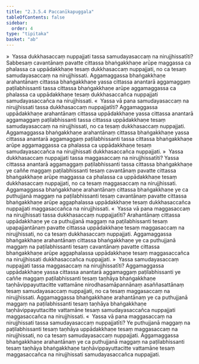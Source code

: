 ```yaml
---
title: "2.3.5.4 Paccanīkapuggala"
tableOfContents: false
sidebar:
  order: 4
type: "tipitaka"
basket: "ab"
---
```



<DynamicBreadcrumb />

<Division number="159">

<Paragraph number="764">
»  Yassa dukkhasaccaṃ nuppajjati tassa samudayasaccaṃ na nirujjhissatīti?
</Paragraph>

<Paragraph number="765">
Sabbesaṃ cavantānaṃ pavatte cittassa bhaṅgakkhaṇe arūpe maggassa ca phalassa ca uppādakkhaṇe tesaṃ dukkhasaccaṃ nuppajjati, no ca tesaṃ samudayasaccaṃ na nirujjhissati. Aggamaggassa bhaṅgakkhaṇe arahantānaṃ cittassa bhaṅgakkhaṇe yassa cittassa anantarā aggamaggaṃ paṭilabhissanti tassa cittassa bhaṅgakkhaṇe arūpe aggamaggassa ca phalassa ca uppādakkhaṇe tesaṃ dukkhasaccañca nuppajjati samudayasaccañca na nirujjhissati.
</Paragraph>

<Paragraph number="766">
«  Yassa vā pana samudayasaccaṃ na nirujjhissati tassa dukkhasaccaṃ nuppajjatīti?
</Paragraph>

<Paragraph number="767">
Aggamaggassa uppādakkhaṇe arahantānaṃ cittassa uppādakkhaṇe yassa cittassa anantarā aggamaggaṃ paṭilabhissanti tassa cittassa uppādakkhaṇe tesaṃ samudayasaccaṃ na nirujjhissati, no ca tesaṃ dukkhasaccaṃ nuppajjati. Aggamaggassa bhaṅgakkhaṇe arahantānaṃ cittassa bhaṅgakkhaṇe yassa cittassa anantarā aggamaggaṃ paṭilabhissanti tassa cittassa bhaṅgakkhaṇe arūpe aggamaggassa ca phalassa ca uppādakkhaṇe tesaṃ samudayasaccañca na nirujjhissati dukkhasaccañca nuppajjati.
</Paragraph>

<Paragraph number="768">
»  Yassa dukkhasaccaṃ nuppajjati tassa maggasaccaṃ na nirujjhissatīti?
</Paragraph>

<Paragraph number="769">
Yassa cittassa anantarā aggamaggaṃ paṭilabhissanti tassa cittassa bhaṅgakkhaṇe ye caññe maggaṃ paṭilabhissanti tesaṃ cavantānaṃ pavatte cittassa bhaṅgakkhaṇe arūpe maggassa ca phalassa ca uppādakkhaṇe tesaṃ dukkhasaccaṃ nuppajjati, no ca tesaṃ maggasaccaṃ na nirujjhissati. Aggamaggassa bhaṅgakkhaṇe arahantānaṃ cittassa bhaṅgakkhaṇe ye ca puthujjanā maggaṃ na paṭilabhissanti tesaṃ cavantānaṃ pavatte cittassa bhaṅgakkhaṇe arūpe aggaphalassa uppādakkhaṇe tesaṃ dukkhasaccañca nuppajjati maggasaccañca na nirujjhissati.
</Paragraph>

<Paragraph number="770">
«  Yassa vā pana maggasaccaṃ na nirujjhissati tassa dukkhasaccaṃ nuppajjatīti?
</Paragraph>

<Paragraph number="771">
Arahantānaṃ cittassa uppādakkhaṇe ye ca puthujjanā maggaṃ na paṭilabhissanti tesaṃ upapajjantānaṃ pavatte cittassa uppādakkhaṇe tesaṃ maggasaccaṃ na nirujjhissati, no ca tesaṃ dukkhasaccaṃ nuppajjati. Aggamaggassa bhaṅgakkhaṇe arahantānaṃ cittassa bhaṅgakkhaṇe ye ca puthujjanā maggaṃ na paṭilabhissanti tesaṃ cavantānaṃ pavatte cittassa bhaṅgakkhaṇe arūpe aggaphalassa uppādakkhaṇe tesaṃ maggasaccañca na nirujjhissati dukkhasaccañca nuppajjati.
</Paragraph>

</Division>
<Division number="160">

<Paragraph number="772">
»  Yassa samudayasaccaṃ nuppajjati tassa maggasaccaṃ na nirujjhissatīti?
</Paragraph>

<Paragraph number="773">
Aggamaggassa uppādakkhaṇe yassa cittassa anantarā aggamaggaṃ paṭilabhissanti ye caññe maggaṃ paṭilabhissanti tesaṃ taṇhāya bhaṅgakkhaṇe taṇhāvippayuttacitte vattamāne nirodhasamāpannānaṃ asaññasattānaṃ tesaṃ samudayasaccaṃ nuppajjati, no ca tesaṃ maggasaccaṃ na nirujjhissati. Aggamaggassa bhaṅgakkhaṇe arahantānaṃ ye ca puthujjanā maggaṃ na paṭilabhissanti tesaṃ taṇhāya bhaṅgakkhaṇe taṇhāvippayuttacitte vattamāne tesaṃ samudayasaccañca nuppajjati maggasaccañca na nirujjhissati.
</Paragraph>

<Paragraph number="774">
«  Yassa vā pana maggasaccaṃ na nirujjhissati tassa samudayasaccaṃ nuppajjatīti?
</Paragraph>

<Paragraph number="775">
Ye puthujjanā maggaṃ na paṭilabhissanti tesaṃ taṇhāya uppādakkhaṇe tesaṃ maggasaccaṃ na nirujjhissati, no ca tesaṃ samudayasaccaṃ nuppajjati. Aggamaggassa bhaṅgakkhaṇe arahantānaṃ ye ca puthujjanā maggaṃ na paṭilabhissanti tesaṃ taṇhāya bhaṅgakkhaṇe taṇhāvippayuttacitte vattamāne tesaṃ maggasaccañca na nirujjhissati samudayasaccañca nuppajjati.
</Paragraph>
</Division>